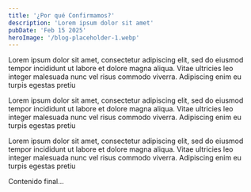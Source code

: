 ```yaml
---
title: '¿Por qué Confirmamos?'
description: 'Lorem ipsum dolor sit amet'
pubDate: 'Feb 15 2025'
heroImage: '/blog-placeholder-1.webp'
---
```



Lorem ipsum dolor sit amet, consectetur adipiscing elit, sed do eiusmod tempor incididunt ut labore et dolore magna aliqua. Vitae ultricies leo integer malesuada nunc vel risus commodo viverra. Adipiscing enim eu turpis egestas pretiu

<Question
    client:load
    lessonId={lessonData.lessonId}
    questionData={lessonData.questions[0]}
/>

Lorem ipsum dolor sit amet, consectetur adipiscing elit, sed do eiusmod tempor incididunt ut labore et dolore magna aliqua. Vitae ultricies leo integer malesuada nunc vel risus commodo viverra. Adipiscing enim eu turpis egestas pretiu

<Question
    client:load
    lessonId={lessonData.lessonId}
    questionData={lessonData.questions[1]}
/>


Lorem ipsum dolor sit amet, consectetur adipiscing elit, sed do eiusmod tempor incididunt ut labore et dolore magna aliqua. Vitae ultricies leo integer malesuada nunc vel risus commodo viverra. Adipiscing enim eu turpis egestas pretiu

<Question
    client:load
    lessonId={lessonData.lessonId}
    questionData={lessonData.questions[2]}
/>

Contenido final...

<LessonForms
    client:load
    lessonId={lessonData.lessonId}
    formsUrl={lessonData.formsUrl}
    totalQuestions={lessonData.questions.length}
/>